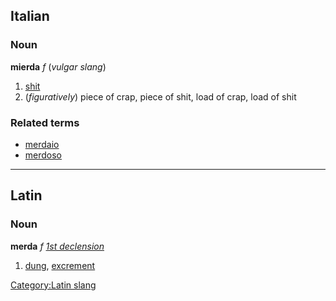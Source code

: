 ==Italian==
===Noun===
'''mierda''' ''f'' (''vulgar slang'')

# [[shit]]
# (''figuratively'') piece of crap, piece of shit, load of crap, load of shit

===Related terms===
*[[merdaio]]
*[[merdoso]]

----
==Latin==
[[Category:Latin slang]]
===Noun===
'''merda''' ''f'' ''[[Wiktionary Appendix:Latin first declension|1st declension]]''

#[[dung]], [[excrement]]